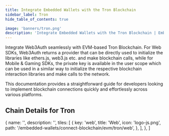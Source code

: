 ```yaml
---
title: Integrate Embedded Wallets with the Tron Blockchain
sidebar_label: Tron
hide_table_of_contents: true

image: 'banners/tron.png'
description: 'Integrate Embedded Wallets with the Tron Blockchain | Embedded Wallets'
---
```



<SEO
  title="Integrate Embedded Wallets with the Tron Blockchain"
  description="Integrate Embedded Wallets with the Tron Blockchain | Embedded Wallets"
  image="https://web3auth.io/docs/banners/tron.png"
  slug="/embedded-wallets/connect-blockchain/evm/tron"
/>

Integrate Web3Auth seamlessly with EVM-based Tron Blockchain. For Web SDKs, Web3Auth returns a provider that can be directly used to initialize the libraries like ethers.js, web3.js etc. and make blockchain calls, while for Mobile & Gaming SDKs, the private key is available in the user scope which can be used in a similar way to initialize the respective blockchain interaction libraries and make calls to the network.

This documentation provides a straightforward guide for developers looking to implement blockchain connections quickly and effortlessly across various platforms.

## Chain Details for Tron

<ChainDetailsTron />

  {
    name: '',
    description: '',
    tiles: [
      {
        key: 'web',
        title: 'Web',
        icon: 'logo-js.png',
        path: '/embedded-wallets/connect-blockchain/evm/tron/web',
      },
    ],
  },
]

<Tiles tileGroups={Tron} />

